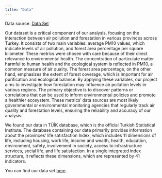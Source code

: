 ```yaml
---
title: "Data"
---
```


Data source: [Data Set](https://data.tuik.gov.tr/Bulten/Index?p=Illerde-Yasam-Endeksi-2015-24561)

Our dataset is a critical component of our analysis, focusing on the interaction between air pollution and forestation in various provinces across Turkey. It consists of two main variables: average PM10 values, which indicate levels of air pollution, and forest area percentage per square kilometer. These metrics were chosen with care because of their direct relevance to environmental health. The concentration of particulate matter harmful to human health and the ecological system is reflected in PM10, a common measure of air quality. The forest area percentage, on the other hand, emphasizes the extent of forest coverage, which is important for air purification and ecological balance. By applying these variables, our project aims to investigate how forestation may influence air pollution levels in various regions. The primary objective is to discover patterns or correlations that can be used to inform environmental policies and promote a healthier ecosystem. These metrics' data sources are most likely governmental or environmental monitoring agencies that regularly track air quality and forestation levels, ensuring the reliability and accuracy of our analysis.

We found our data in TÜİK database, which is the official Turkish Statistical Institute. The database containing our data primarily provides information about the provinces' life satisfaction Index, which includes 11 dimensions of life, including housing, work life, income and wealth, health, education, environment, safety, involvement in society, access to infrastructure services, social life, and life satisfaction. In a single integrated index structure, it reflects these dimensions, which are represented by 41 indicators.

You can find our data set [here](./project_data.RData).
